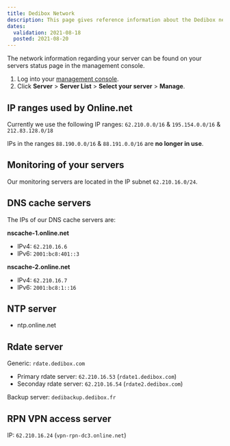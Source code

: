 ```yaml
---
title: Dedibox Network
description: This page gives reference information about the Dedibox network.
dates:
  validation: 2021-08-18
  posted: 2021-08-20
---
```


The network information regarding your server can be found on your servers status page in the management console.

1. Log into your [management console](https://console.online.net/).
2. Click **Server** > **Server List** > **Select your server** > **Manage**.

## IP ranges used by Online.net

Currently we use the following IP ranges: `62.210.0.0/16` & `195.154.0.0/16` & `212.83.128.0/18`

IPs in the ranges `88.190.0.0/16` & `88.191.0.0/16` are **no longer in use**.

## Monitoring of your servers

Our monitoring servers are located in the IP subnet `62.210.16.0/24`.

## DNS cache servers

The IPs of our DNS cache servers are:

**nscache-1.online.net**

- IPv4: `62.210.16.6`
- IPv6: `2001:bc8:401::3`

**nscache-2.online.net**

- IPv4: `62.210.16.7`
- IPv6: `2001:bc8:1::16`

## NTP server

- ntp.online.net

## Rdate server

Generic: `rdate.dedibox.com`

- Primary rdate server: `62.210.16.53` (`rdate1.dedibox.com`)
- Seconday rdate server: `62.210.16.54` (`rdate2.dedibox.com`)

Backup server: `dedibackup.dedibox.fr`

## RPN VPN access server

IP: `62.210.16.24` (`vpn-rpn-dc3.online.net`)
